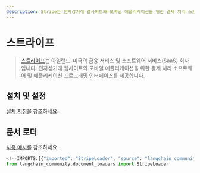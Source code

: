 ```yaml
---
description: Stripe는 전자상거래 웹사이트와 모바일 애플리케이션을 위한 결제 처리 소프트웨어 및 API를 제공하는 금융 서비스 회사입니다.
---
```


# 스트라이프

> [스트라이프](https://stripe.com/en-ca)는 아일랜드-미국의 금융 서비스 및 소프트웨어 서비스(SaaS) 회사입니다. 전자상거래 웹사이트와 모바일 애플리케이션을 위한 결제 처리 소프트웨어 및 애플리케이션 프로그래밍 인터페이스를 제공합니다.

## 설치 및 설정

[설치 지침](/docs/integrations/document_loaders/stripe)을 참조하세요.

## 문서 로더

[사용 예시](/docs/integrations/document_loaders/stripe)를 참조하세요.

```python
<!--IMPORTS:[{"imported": "StripeLoader", "source": "langchain_community.document_loaders", "docs": "https://api.python.langchain.com/en/latest/document_loaders/langchain_community.document_loaders.stripe.StripeLoader.html", "title": "Stripe"}]-->
from langchain_community.document_loaders import StripeLoader
```